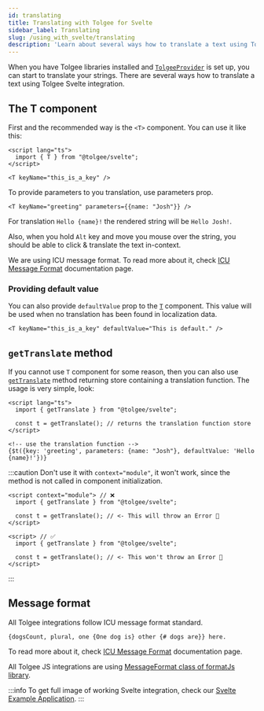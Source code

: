```yaml
---
id: translating
title: Translating with Tolgee for Svelte
sidebar_label: Translating
slug: /using_with_svelte/translating
description: 'Learn about several ways how to translate a text using Tolgee Svelte integration: T-component and getTranslate method.'
---
```


When you have Tolgee libraries installed and [`TolgeeProvider`](api#tolgeeprovider) is set
up, you can start to translate your strings.
There are several ways how to translate a text using Tolgee Svelte integration.

## The T component

First and the recommended way is the `<T>` component. You can use it like this:

```svelte
<script lang="ts">
  import { T } from "@tolgee/svelte";
</script>

<T keyName="this_is_a_key" />
```

To provide parameters to you translation, use parameters prop.

```svelte
<T keyName="greeting" parameters={{name: "Josh"}} />
```

For translation `Hello {name}!` the rendered string will be `Hello Josh!`.

Also, when you hold `Alt` key and move you mouse over the string, you should be able to click & translate the text
in-context.

We are using ICU message format. To read more about it, check
[ICU Message Format](/platform/translation_process/icu_message_format) documentation page.

### Providing default value

You can also provide `defaultValue` prop to the [`T`](api#t-component) component. This value will be used when no translation
has been found in localization data.

```svelte
<T keyName="this_is_a_key" defaultValue="This is default." />
```

## `getTranslate` method

If you cannot use `T` component for some reason, then you can also use
[`getTranslate`](api#gettranslate-function) method returning store containing
a translation function. The usage is very simple, look:

```svelte
<script lang="ts">
  import { getTranslate } from "@tolgee/svelte";

  const t = getTranslate(); // returns the translation function store
</script>

<!-- use the translation function -->
{$t({key: 'greeting', parameters: {name: "Josh"}, defaultValue: 'Hello {name}!'})}
```

:::caution
Don't use it with `context="module"`, it won't work, since the method is not called in component initialization.

```
<script context="module"> // ❌
  import { getTranslate } from "@tolgee/svelte";

  const t = getTranslate(); // <- This will throw an Error 🚨
</script>
```

```
<script> // ✅
  import { getTranslate } from "@tolgee/svelte";

  const t = getTranslate(); // <- This won't throw an Error 🎉
</script>
```

:::

## Message format

All Tolgee integrations follow ICU message format standard.

`{dogsCount, plural, one {One dog is} other {# dogs are}} here.`

To read more about it, check
[ICU Message Format](/platform/translation_process/icu_message_format) documentation page.

All Tolgee JS integrations are using [MessageFormat class of formatJs library](https://formatjs.io/docs/intl-messageformat/).

:::info
To get full image of working Svelte integration, check our [Svelte Example Application](https://github.com/tolgee/svelte-example).
:::
